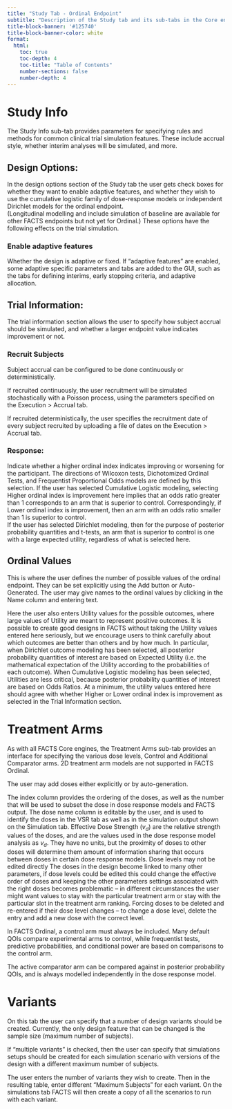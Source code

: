 ```yaml
---
title: "Study Tab - Ordinal Endpoint"
subtitle: "Description of the Study tab and its sub-tabs in the Core engine."
title-block-banner: '#125740'
title-block-banner-color: white
format:
  html:
    toc: true
    toc-depth: 4
    toc-title: "Table of Contents"
    number-sections: false
    number-depth: 4
---
```


# Study Info

The Study Info sub-tab provides parameters for specifying rules and methods
for common clinical trial simulation features. These include accrual style,
<!--- visit schedule, ## not yet implemented in ordinal  --->
whether interim analyses will be simulated, and more.

<!--- ![The study tab for an ordinal trial.](../coreUGattachments/dichotomous/media/image3.png){#fig-studyd} --->

## Design Options:

In the design options section of the Study tab the user gets check boxes for
whether they want to enable adaptive features, and whether they wish to use
the cumulative logistic family of dose-response models or independent Dirichlet
models for the ordinal endpoint.  
(Longitudinal modelling and include simulation of baseline are available 
for other FACTS endpoints but not yet for Ordinal.)
These options have the following effects on
the trial simulation.

### Enable adaptive features

Whether the design is adaptive or fixed. If "adaptive features"
are enabled, some adaptive specific parameters and tabs are added
to the GUI, such as the tabs for defining interims, early
stopping criteria, and adaptive allocation.
<!---
### Use longitudinal modeling

Whether longitudinal modeling is going to be used. If
longitudinal modeling is not selected, some longitudinal specific
parameters and tabs are hidden. If use longitudinal modeling is selected,
FACTS expects that the early endpoint data will be used, it cannot be ignored.
If intermediate data is not intended to be used in the modeling, then it should
not be simulated in FACTS.
-->

## Trial Information:

The trial information section allows the user to specify how subject accrual
should be simulated, and whether a larger endpoint value indicates improvement
or not.

### Recruit Subjects

Subject accrual can be configured to be done continuously or
deterministically.

If recruited continuously, the user recruitment will be
simulated stochastically with a Poisson process, using the
parameters specified on the Execution \> Accrual tab.

If recruited deterministically, the user specifies the recruitment
date of every subject recruited by uploading a file of dates on
the Execution \> Accrual tab.

### Response:

Indicate whether a higher ordinal index indicates improving
or worsening for the participant.  The directions of Wilcoxon tests, Dichotomized Ordinal Tests, 
and Frequentist Proportional Odds models are defined by this selection.  If the user has selected 
Cumulative Logistic modeling, selecting Higher ordinal index is improvement 
here implies that an odds ratio greater than 1 corresponds to an arm 
that is superior to control.  Correspondingly, if Lower ordinal index is improvement, 
then an arm with an odds ratio smaller than 1 is superior to control.  
If the user has selected Dirichlet modeling, then for the purpose of posterior probability 
quantities and t-tests, an arm that is superior to control is one with a large expected utility, 
regardless of what is selected here.  

<!--- Schedule of Post-Baseline Visits was deleted here; 
Get it from dichotomous.qmd or elsewhere when longitudinal model is implemented for ordinal --->

## Ordinal Values

This is where the user defines the number of possible values of the ordinal endpoint.  They can be set explicitly using the Add button or Auto-Generated.  The user may give names to the ordinal values by clicking in the Name column and entering text.  

Here the user also enters Utility values for the possible outcomes, where large values of Utility 
are meant to represent positive outcomes.  It is possible to create good designs in FACTS without 
taking the Utility values entered here seriously, but we encourage users to think carefully 
about which outcomes are better than others and by how much.  In particular, when Dirichlet outcome 
modeling has been selected, all posterior probability quantities of interest are based on Expected Utility
(i.e. the mathematical expectation of the Utility according to the probabilities of each outcome).  When Cumulative 
Logistic modeling has been selected, Utilities are less critical, because posterior probability 
quantities of interest are based on Odds Ratios.  At a minimum, the utility values entered here should agree with 
whether Higher or Lower ordinal index is improvement as selected in the Trial Information section.  

# Treatment Arms

As with all FACTS Core engines, the Treatment Arms sub-tab provides an
interface for specifying the various dose levels, Control and Additional
Comparator arms.  2D treatment arm models are not supported in FACTS Ordinal.

The user may add doses either explicitly or by auto-generation.

The index column provides the ordering of the doses, as well as the number
that will be used to subset the dose in dose response models and FACTS output.
The dose name column is editable by the user, and is used to identify the
doses in the VSR tab as well as in the simulation output shown on the Simulation
tab. Effective Dose Strength ($v_d$) are the relative strength values of the doses,
and are the values used in the dose response model analysis as $v_d$. They have
no units, but the proximity of doses to other doses will determine them amount of
information sharing that occurs between doses in certain dose response models.
Dose levels <span class="custom-tooltip"> may not be edited directly <span class="tooltip-text">The doses in the design become linked to many other parameters, if dose levels could be edited this could change the effective order of doses and keeping the other parameters settings associated with the right doses becomes problematic – in different circumstances the user might want values to stay with the particular treatment arm or stay with the particular slot in the treatment arm ranking. Forcing doses to be deleted and re-entered if their dose level changes </span> </span> -- to change a dose level, delete the entry and add a new
dose with the correct level.

<!--- ![The Study > Treatment Arms tab.](../coreUGattachments/dichotomous/media/image16.png){#fig-treatmentarmsd} --->

In FACTS Ordinal, a control arm must always be included.  Many default QOIs
compare experimental arms to control, while frequentist tests, predictive probabilities,
and conditional power are based on comparisons to the control arm.  

The active comparator arm can be compared against in posterior probability QOIs, and is
always modelled independently in the dose response model.


# Variants

On this tab the user can specify that a number of design variants should
be created. Currently, the only design feature that can be changed is the
sample size (maximum number of subjects).

If "multiple variants" is checked, then the user can specify that
simulations setups should be created for each simulation scenario with
versions of the design with a different maximum number of subjects.

The user enters the number of variants they wish to create. Then in the
resulting table, enter different "Maximum Subjects" for each variant. On
the simulations tab FACTS will then create a copy of all the scenarios
to run with each variant.

<!--- ![The Study > Variants tab.](../coreUGattachments/dichotomous/media/image19.png){#fig-variantsd} --->
